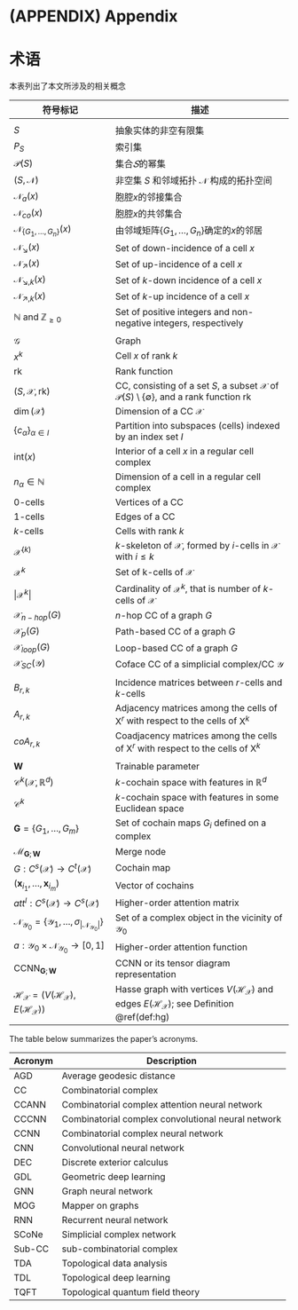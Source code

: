 \cleardoublepage

# (APPENDIX) Appendix {.unnumbered}

# 术语 {#glossary}

本表列出了本文所涉及的相关概念

| 符号标记    | 描述                                             |
|--------------------------|----------------------------------------------|
|<center>Set notations</center>   |
| $S$     | 抽象实体的非空有限集     |
| $P_{S}$                                                                                       | 索引集                                                                                                                           |
| $\mathcal{P}(S)$                                                                              | 集合$𝑆$的幂集                                                                                                                    |
| $(S,\mathcal{N})$                                                                             | 非空集 $S$ 和邻域拓扑 $\mathcal{N}$ 构成的拓扑空间                                                                               |
| $\mathcal{N}_{a}(x)$                                                                          | 胞腔$x$的邻接集合                                                                                                                |
| $\mathcal{N}_{co}(x)$                                                                         | 胞腔$x$的共邻集合                                                                                                                |
| $\mathcal{N}_{\{ G_1,\ldots,G_n\}}(x)$                                                        | 由邻域矩阵$\{G_1,\dots,G_n\}$确定的$x$的邻居                                                                                     |
| $\mathcal{N}_{\searrow}(x)$                                                                   | Set of down-incidence of a cell $x$                                                                                              |
| $\mathcal{N}_{\nearrow}(x)$                                                                   | Set of up-incidence of a cell $x$                                                                                                |
| $\mathcal{N}_{\searrow,k}(x)$                                                                 | Set of $k$-down incidence of a cell $x$                                                                                          |
| $\mathcal{N}_{\nearrow,k}(x)$                                                                 | Set of $k$-up incidence of a cell $x$                                                                                            |
| $\mathbb{N}$ and $\mathbb{Z}_{\ge 0}$                                                         | Set of positive integers and non-negative integers, respectively                                                                 |
|                                                                                               |                                                                                                                                  |
| $\mathcal{G}$                                                                                 | Graph                                                                                                                            |
| $x^k$                                                                                         | Cell $x$ of rank $k$                                                                                                             |
| $\mbox{rk}$                                                                                   | Rank function                                                                                                                    |
| $(S, \mathcal{X}, \mbox{rk})$                                                                 | CC, consisting of a set $S$, a subset $\mathcal{X}$ of $\mathcal{P}(S)\setminus\{\emptyset\}$, and a rank function $\mbox{rk}$   |
| $\dim (\mathcal{X})$                                                                          | Dimension of a CC $\mathcal{X}$                                                                                                  |
| $\{c_\alpha\}_{\alpha \in I}$                                                                 | Partition into subspaces (cells) indexed by an index set $I$                                                                     |
| $\mbox{int}(x)$                                                                               | Interior of a cell $x$ in a regular cell complex                                                                                 |
| $n_\alpha\in \mathbb{N}$                                                                      | Dimension of a cell in a regular cell complex                                                                                    |
| $0$-cells                                                                                     | Vertices of a CC                                                                                                                 |
| $1$-cells                                                                                     | Edges of a CC                                                                                                                    |
| $k$-cells                                                                                     | Cells with rank $k$                                                                                                              |
| $\mathcal{X}^{(k)}$                                                                           | $k$-skeleton of $\mathcal{X}$, formed by $i$-cells in $\mathcal{X}$ with $i\leq k$                                               |
| $\mathcal{X}^k$                                                                               | Set of k-cells of $\mathcal{X}$                                                                                                  |
| $|\mathcal{X}^k|$                                                                             | Cardinality of $\mathcal{X}^k$, that is number of $k$-cells of $\mathcal{X}$                                                     |
| $\mathcal{X}_{n-hop}(G)$                                                                      | $n$-hop CC of a graph $G$                                                                                                        |
| $\mathcal{X}_p(G)$                                                                            | Path-based CC of a graph $G$                                                                                                     |
| $\mathcal{X}_{loop}(G)$                                                                       | Loop-based CC of a graph $G$                                                                                                     |
| $\mathcal{X}_{SC}(\mathcal{Y})$                                                               | Coface CC of a simplicial complex/CC $\mathcal{Y}$                                                                               |
|                                                                                               |                                                                                                                                  |
| $B_{r,k}$                                                                                     | Incidence matrices between $r$-cells and $k$-cells                                                                               |
| $A_{r,k}$                                                                                     | Adjacency matrices among the cells of $\mbox{X}^{r}$ with respect to the cells of $\mbox{X}^{k}$                                 |
| $coA_{r,k}$                                                                                   | Coadjacency matrices among the cells of $\mbox{X}^{r}$ with respect to the cells of $\mbox{X}^{k}$                               |
|                                                                                               |                                                                                                                                  |
| $\mathbf{W}$                                                                                  | Trainable parameter                                                                                                              |
| $\mathcal{C}^k(\mathcal{X},\mathbb{R}^d)$                                                     | $k$-cochain space with features in $\mathbb{R}^d$                                                                                |
| $\mathcal{C}^k$                                                                               | $k$-cochain space with features in some Euclidean space                                                                          |
| $\mathbf{G}= \{G_1,\ldots,G_m\}$                                                              | Set of cochain maps $G_i$ defined on a complex                                                                                   |
| $\mathcal{M}_{ \mathbf{G};\mathbf{W}}$                                                        | Merge node                                                                                                                       |
| $G:C^{s}(\mathcal{X})\to C^{t}(\mathcal{X})$                                                  | Cochain map                                                                                                                      |
| $(\mathbf{x}_{i_1},\ldots, \mathbf{x}_{i_m})$                                                 | Vector of cochains                                                                                                               |
| $att^{l}: C^{s}(\mathcal{X})\to C^{s}(\mathcal{X})$                                           | Higher-order attention matrix                                                                                                    |
| $\mathcal{N}_{\mathcal{Y}_0}=\{\mathcal{Y}_1,\ldots,\sigma_{|\mathcal{N}_{\mathcal{Y}_0}|}\}$ | Set of a complex object in the vicinity of $\mathcal{Y}_0$                                                                       |
| $a: {\mathcal{Y}_0}\times \mathcal{N}_{\mathcal{Y}_0}\to [0,1]$                               | Higher-order attention function                                                                                                  |
| $\mbox{CCNN}_{\mathbf{G};\mathbf{W}}$                                                         | CCNN or its tensor diagram representation                                                                                        |
| $\mathcal{H}_{\mathcal{X}}= (V (\mathcal{H}_{\mathcal{X}}), E(\mathcal{H}_{\mathcal{X}}) )$   | Hasse graph with vertices $V (\mathcal{H}_{\mathcal{X}})$ and edges $E(\mathcal{H}_{\mathcal{X}})$; see Definition \@ref(def:hg) |

The table below summarizes the paper's acronyms.

| Acronym | Description                                        |
|---------|----------------------------------------------------|
| AGD     | Average geodesic distance                          |
| CC      | Combinatorial complex                              |
| CCANN   | Combinatorial complex attention neural network     |
| CCCNN   | Combinatorial complex convolutional neural network |
| CCNN    | Combinatorial complex neural network               |
| CNN     | Convolutional neural network                       |
| DEC     | Discrete exterior calculus                         |
| GDL     | Geometric deep learning                            |
| GNN     | Graph neural network                               |
| MOG     | Mapper on graphs                                   |
| RNN     | Recurrent neural network                           |
| SCoNe   | Simplicial complex network                         |
| Sub-CC  | sub-combinatorial complex                          |
| TDA     | Topological data analysis                          |
| TDL     | Topological deep learning                          |
| TQFT    | Topological quantum field theory                   |
